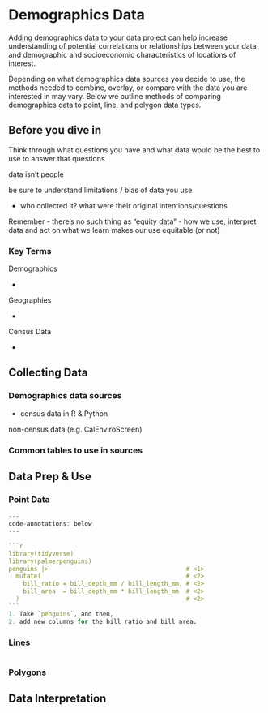 # Demographics Data

Adding demographics data to your data project can help increase understanding of potential correlations or relationships between your data and demographic and socioeconomic characteristics of locations of interest.

Depending on what demographics data sources you decide to use, the methods needed to combine, overlay, or compare with the data you are interested in may vary. Below we outline methods of comparing demographics data to point, line, and polygon data types.

## Before you dive in

Think through what questions you have and what data would be the best to use to answer that questions

data isn't people

be sure to understand limitations / bias of data you use

-   who collected it? what were their original intentions/questions

::: callout-important
Remember - there's no such thing as "equity data" - how we use, interpret data and act on what we learn makes our use equitable (or not)
:::

### Key Terms

Demographics

-   

Geographies

-   

Census Data

-   

## Collecting Data

### Demographics data sources

-   census data in R & Python

non-census data (e.g. CalEnviroScreen)

### Common tables to use in sources

## Data Prep & Use

### Point Data

```` r
---
code-annotations: below
---

```r
library(tidyverse)
library(palmerpenguins)
penguins |>                                      # <1>
  mutate(                                        # <2>
    bill_ratio = bill_depth_mm / bill_length_mm, # <2>
    bill_area  = bill_depth_mm * bill_length_mm  # <2>
  )                                              # <2>
```
1. Take `penguins`, and then,
2. add new columns for the bill ratio and bill area.
````

### Lines

``` python
```

### Polygons

## Data Interpretation
